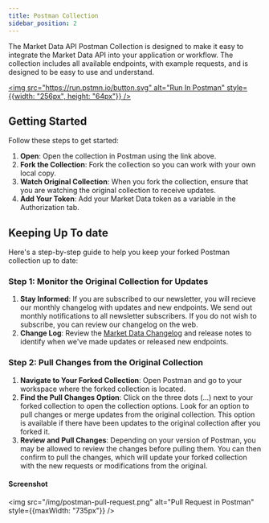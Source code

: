 ```yaml
---
title: Postman Collection
sidebar_position: 2
---
```


The Market Data API Postman Collection is designed to make it easy to integrate the Market Data API into your application or workflow. The collection includes all available endpoints, with example requests, and is designed to be easy to use and understand.

[<img src="https://run.pstmn.io/button.svg" alt="Run In Postman" style={{width: "256px", height: "64px"}} />](https://app.getpostman.com/run-collection/27146376-b1331cd2-4749-4708-96fe-2f1708b02854?action=collection%2Ffork&source=rip_markdown&collection-url=entityId%3D27146376-b1331cd2-4749-4708-96fe-2f1708b02854%26entityType%3Dcollection%26workspaceId%3Dbd65af1d-3c36-4e62-ae64-f71008c154b4)

## Getting Started

Follow these steps to get started:

1. **Open**: Open the collection in Postman using the link above.
2. **Fork the Collection**: Fork the collection so you can work with your own local copy.
3. **Watch Original Collection**: When you fork the collection, ensure that you are watching the original collection to receive updates.
4. **Add Your Token**: Add your Market Data token as a variable in the Authorization tab.

## Keeping Up To date

Here's a step-by-step guide to help you keep your forked Postman collection up to date:

### Step 1: Monitor the Original Collection for Updates

1. **Stay Informed**: If you are subscribed to our newsletter, you will recieve our monthly changelog with updates and new endpoints. We send out monthly notifications to all newsletter subscribers. If you do not wish to subscribe, you can review our changelog on the web.
2. **Change Log**: Review the [Market Data Changelog](https://roadmap.marketdata.app/changelog) and release notes to identify when we've made updates or released new endpoints.

### Step 2: Pull Changes from the Original Collection

1. **Navigate to Your Forked Collection**: Open Postman and go to your workspace where the forked collection is located.
2. **Find the Pull Changes Option**: Click on the three dots (...) next to your forked collection to open the collection options. Look for an option to pull changes or merge updates from the original collection. This option is available if there have been updates to the original collection after you forked it.
3. **Review and Pull Changes**: Depending on your version of Postman, you may be allowed to review the changes before pulling them. You can then confirm to pull the changes, which will update your forked collection with the new requests or modifications from the original.

#### Screenshot

<img src="/img/postman-pull-request.png" alt="Pull Request in Postman" style={{maxWidth: "735px"}} />
